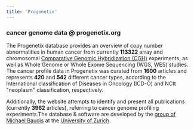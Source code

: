 ```yaml
---
title: 'Progenetix'
---
```



### cancer genome data @ progenetix.org

The Progenetix database provides an overview of copy number abnormalities in human cancer from currently **113322** array and chromosomal [Comparative Genomic Hybridization (CGH)](https://en.wikipedia.org/wiki/Comparative_genomic_hybridization) experiments, as well as Whole Genome or Whole Exome Sequencing (WGS, WES) studies. The cancer profile data in Progenetix was curated from **1600** articles and represents **420** and **542** different cancer types, according to the International classification of Diseases in Oncology (ICD-O) and NCIt "neoplasm" classification, respectively.

Additionally, the website attempts to identify and present all publications (currently **3962** articles), referring to cancer genome profiling experiments.The database & software are developed by the [group of Michael Baudis](http://www.imls.uzh.ch/en/research/baudis/) at the [University of Zurich](http://www.uzh.ch).

<SubsetHistogram
    datasetIds = "progenetix"
    id = "icdom-92603"
    filter = "filter"
    scope = "biosubsets"
    chr2plot = "1,2,3,4,5,6,7,8,9,10,11,12,13,14,15,16,17,18,19,20,21,22"
/>